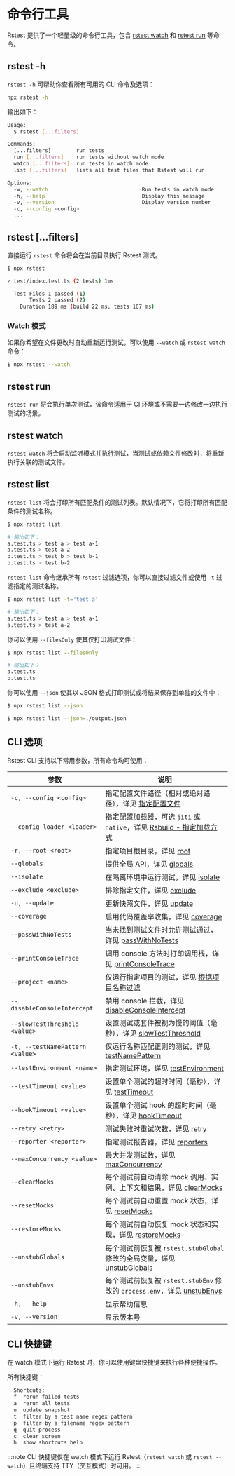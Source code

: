 # 命令行工具

Rstest 提供了一个轻量级的命令行工具，包含 [rstest watch](#rstest-watch) 和 [rstest run](#rstest-run) 等命令。

## rstest -h

`rstest -h` 可帮助你查看所有可用的 CLI 命令及选项：

```bash
npx rstest -h
```

输出如下：

```bash
Usage:
  $ rstest [...filters]

Commands:
  [...filters]        run tests
  run [...filters]    run tests without watch mode
  watch [...filters]  run tests in watch mode
  list [...filters]   lists all test files that Rstest will run

Options:
  -w, --watch                              Run tests in watch mode
  -h, --help                               Display this message
  -v, --version                            Display version number
  -c, --config <config>
  ...
```

## rstest [...filters]

直接运行 `rstest` 命令将会在当前目录执行 Rstest 测试。

```bash
$ npx rstest

✓ test/index.test.ts (2 tests) 1ms

  Test Files 1 passed (1)
       Tests 2 passed (2)
    Duration 189 ms (build 22 ms, tests 167 ms)
```

### Watch 模式

如果你希望在文件更改时自动重新运行测试，可以使用 `--watch` 或 `rstest watch` 命令：

```bash
$ npx rstest --watch
```

## rstest run

`rstest run` 将会执行单次测试，该命令适用于 CI 环境或不需要一边修改一边执行测试的场景。

## rstest watch

`rstest watch` 将会启动监听模式并执行测试，当测试或依赖文件修改时，将重新执行关联的测试文件。

## rstest list

`rstest list` 将会打印所有匹配条件的测试列表。默认情况下，它将打印所有匹配条件的测试名称。

```bash
$ npx rstest list

# 输出如下：
a.test.ts > test a > test a-1
a.test.ts > test a-2
b.test.ts > test b > test b-1
b.test.ts > test b-2
```

`rstest list` 命令继承所有 `rstest` 过滤选项，你可以直接过滤文件或使用 `-t` 过滤指定的测试名称。

```bash
$ npx rstest list -t='test a'

# 输出如下：
a.test.ts > test a > test a-1
a.test.ts > test a-2
```

你可以使用 `--filesOnly` 使其仅打印测试文件：

```bash
$ npx rstest list --filesOnly

# 输出如下：
a.test.ts
b.test.ts
```

你可以使用 `--json` 使其以 JSON 格式打印测试或将结果保存到单独的文件中：

```bash
$ npx rstest list --json

$ npx rstest list --json=./output.json
```

## CLI 选项

Rstest CLI 支持以下常用参数，所有命令均可使用：

| 参数                            | 说明                                                                                                                                         |
| ------------------------------- | -------------------------------------------------------------------------------------------------------------------------------------------- |
| `-c, --config <config>`         | 指定配置文件路径（相对或绝对路径），详见 [指定配置文件](/guide/basic/configure-rstest#指定配置文件)                                          |
| `--config-loader <loader>`      | 指定配置加载器，可选 `jiti` 或 `native`，详见 [Rsbuild - 指定加载方式](https://rsbuild.rs/guide/configuration/rsbuild#specify-config-loader) |
| `-r, --root <root>`             | 指定项目根目录，详见 [root](/config/test/root)                                                                                               |
| `--globals`                     | 提供全局 API，详见 [globals](/config/test/globals)                                                                                           |
| `--isolate`                     | 在隔离环境中运行测试，详见 [isolate](/config/test/isolate)                                                                                   |
| `--exclude <exclude>`           | 排除指定文件，详见 [exclude](/config/test/exclude)                                                                                           |
| `-u, --update`                  | 更新快照文件，详见 [update](/config/test/update)                                                                                             |
| `--coverage`                    | 启用代码覆盖率收集，详见 [coverage](/config/test/coverage)                                                                                   |
| `--passWithNoTests`             | 当未找到测试文件时允许测试通过，详见 [passWithNoTests](/config/test/passWithNoTests)                                                         |
| `--printConsoleTrace`           | 调用 console 方法时打印调用栈，详见 [printConsoleTrace](/config/test/printConsoleTrace)                                                      |
| `--project <name>`              | 仅运行指定项目的测试，详见 [根据项目名称过滤](/guide/basic/test-filter#根据项目名称过滤)                                                     |
| `--disableConsoleIntercept`     | 禁用 console 拦截，详见 [disableConsoleIntercept](/config/test/disableConsoleIntercept)                                                      |
| `--slowTestThreshold <value>`   | 设置测试或套件被视为慢的阈值（毫秒），详见 [slowTestThreshold](/config/test/slowTestThreshold)                                               |
| `-t, --testNamePattern <value>` | 仅运行名称匹配正则的测试，详见 [testNamePattern](/config/test/testNamePattern)                                                               |
| `--testEnvironment <name>`      | 指定测试环境，详见 [testEnvironment](/config/test/testEnvironment)                                                                           |
| `--testTimeout <value>`         | 设置单个测试的超时时间（毫秒），详见 [testTimeout](/config/test/testTimeout)                                                                 |
| `--hookTimeout <value>`         | 设置单个测试 hook 的超时时间（毫秒），详见 [hookTimeout](/config/test/hookTimeout)                                                           |
| `--retry <retry>`               | 测试失败时重试次数，详见 [retry](/config/test/retry)                                                                                         |
| `--reporter <reporter>`         | 指定测试报告器，详见 [reporters](/config/test/reporters)                                                                                     |
| `--maxConcurrency <value>`      | 最大并发测试数，详见 [maxConcurrency](/config/test/maxConcurrency)                                                                           |
| `--clearMocks`                  | 每个测试前自动清除 mock 调用、实例、上下文和结果，详见 [clearMocks](/config/test/clearMocks)                                                 |
| `--resetMocks`                  | 每个测试前自动重置 mock 状态，详见 [resetMocks](/config/test/resetMocks)                                                                     |
| `--restoreMocks`                | 每个测试前自动恢复 mock 状态和实现，详见 [restoreMocks](/config/test/restoreMocks)                                                           |
| `--unstubGlobals`               | 每个测试前恢复被 `rstest.stubGlobal` 修改的全局变量，详见 [unstubGlobals](/config/test/unstubGlobals)                                        |
| `--unstubEnvs`                  | 每个测试前恢复被 `rstest.stubEnv` 修改的 `process.env`，详见 [unstubEnvs](/config/test/unstubEnvs)                                           |
| `-h, --help`                    | 显示帮助信息                                                                                                                                 |
| `-v, --version`                 | 显示版本号                                                                                                                                   |

## CLI 快捷键

在 watch 模式下运行 Rstest 时，你可以使用键盘快捷键来执行各种便捷操作。

所有快捷键：

```bash
  Shortcuts:
  f  rerun failed tests
  a  rerun all tests
  u  update snapshot
  t  filter by a test name regex pattern
  p  filter by a filename regex pattern
  q  quit process
  c  clear screen
  h  show shortcuts help
```

:::note
CLI 快捷键仅在 watch 模式下运行 Rstest（`rstest watch` 或 `rstest --watch`）且终端支持 TTY（交互模式）时可用。
:::
